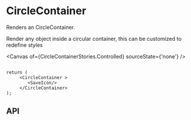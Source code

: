 
<Meta of={CircleContainerStories} />

# CircleContainer
Renders an CircleContainer.

Render any object inside a circular container, this can be customized to redefine styles

<Canvas of={CircleContainerStories.Controlled} sourceState={'none'} />

```tsx

return (
     <CircleContainer >
        <SaveIcon/>
     </CircleContainer>
);
```

## API

<ArgTypes of={CircleContainerStories} />

